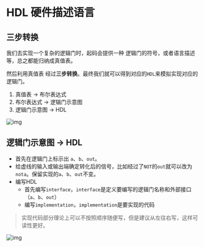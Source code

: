 # HDL 硬件描述语言

## 三步转换

我们去实现一个复杂的逻辑门时，起码会提供一种 逻辑门的符号，或者语言描述等，总之都能归纳成真值表。

然后利用真值表 经过**三步转换**。最终我们就可以得到对应的`HDL`来模拟实现对应的逻辑门。

1. 真值表 -> 布尔表达式
1. 布尔表达式 -> 逻辑门示意图
1. 逻辑门示意图 -> HDL

![img](https://files.catbox.moe/jnrebt.png)

## 逻辑门示意图 -> HDL

- 首先在逻辑门上标示出 `a`、`b`、`out`。
- 给虚线的输入或输出端确定转化后的信号，比如经过了`NOT`的`out`就可以改为`nota`。保留实现的`a`、`b`、`out`不变。
- 编写HDL
  - 首先编写`interface`，`interface`是定义要编写的逻辑门名称和外部接口（`a`、`b`、`out`）
  - 编写`implementation`，`implementation`是要实现的代码

> 实现代码部分理论上可以不按照顺序随便写，但是建议从左往右写，这样可读性更好。

![img](https://files.catbox.moe/b448we.png)